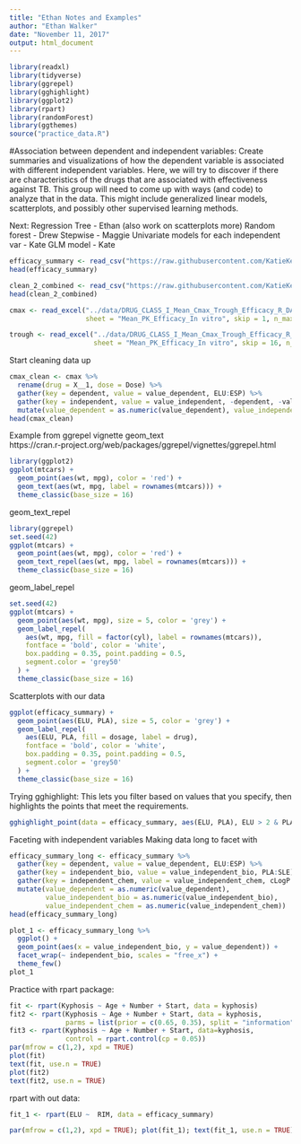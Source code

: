 ```yaml
---
title: "Ethan Notes and Examples"
author: "Ethan Walker"
date: "November 11, 2017"
output: html_document
---
```

```r
library(readxl)
library(tidyverse)
library(ggrepel)
library(gghighlight)
library(ggplot2)
library(rpart)
library(randomForest)
library(ggthemes)
source("practice_data.R")
```

#Association between dependent and independent variables:
Create summaries and visualizations of how the dependent variable is
associated with different independent variables. Here, we will try to
discover if there are characteristics of the drugs that are associated
with effectiveness against TB. This group will need to come up with
ways (and code) to analyze that in the data. This might include
generalized linear models, scatterplots, and possibly other supervised
learning methods.

Next:
Regression Tree - Ethan (also work on scatterplots more)
Random forest - Drew
Stepwise - Maggie
Univariate models for each independent var - Kate
GLM model - Kate

```r
efficacy_summary <- read_csv("https://raw.githubusercontent.com/KatieKey/input_output_shiny_group/master/CSV_Files/efficacy_summary.csv")
head(efficacy_summary)

clean_2_combined <- read_csv("https://raw.githubusercontent.com/KatieKey/input_output_shiny_group/master/CSV_Files/clean_2_combined.csv")
head(clean_2_combined)
```


```r
cmax <- read_excel("../data/DRUG_CLASS_I_Mean_Cmax_Trough_Efficacy_R_DATA_ANALYSIS.xlsx", 
                   sheet = "Mean_PK_Efficacy_In vitro", skip = 1, n_max = 12)

trough <- read_excel("../data/DRUG_CLASS_I_Mean_Cmax_Trough_Efficacy_R_DATA_ANALYSIS.xlsx", 
                     sheet = "Mean_PK_Efficacy_In vitro", skip = 16, n_max = 12)
```


Start cleaning data up
```r
cmax_clean <- cmax %>%
  rename(drug = X__1, dose = Dose) %>% 
  gather(key = dependent, value = value_dependent, ELU:ESP) %>% 
  gather(key = independent, value = value_independent, -dependent, -value_dependent, - drug, -dose) %>% 
  mutate(value_dependent = as.numeric(value_dependent), value_independent = as.numeric(value_independent)) 
head(cmax_clean)
```


Example from ggrepel vignette
geom_text  
https://cran.r-project.org/web/packages/ggrepel/vignettes/ggrepel.html
```r
library(ggplot2)
ggplot(mtcars) +
  geom_point(aes(wt, mpg), color = 'red') +
  geom_text(aes(wt, mpg, label = rownames(mtcars))) +
  theme_classic(base_size = 16)
```

geom_text_repel
```r
library(ggrepel)
set.seed(42)
ggplot(mtcars) +
  geom_point(aes(wt, mpg), color = 'red') +
  geom_text_repel(aes(wt, mpg, label = rownames(mtcars))) +
  theme_classic(base_size = 16)
```

geom_label_repel
```r
set.seed(42)
ggplot(mtcars) +
  geom_point(aes(wt, mpg), size = 5, color = 'grey') +
  geom_label_repel(
    aes(wt, mpg, fill = factor(cyl), label = rownames(mtcars)),
    fontface = 'bold', color = 'white',
    box.padding = 0.35, point.padding = 0.5,
    segment.color = 'grey50'
  ) +
  theme_classic(base_size = 16)
```

Scatterplots with our data
```r
ggplot(efficacy_summary) +
  geom_point(aes(ELU, PLA), size = 5, color = 'grey') +
  geom_label_repel(
    aes(ELU, PLA, fill = dosage, label = drug),
    fontface = 'bold', color = 'white',
    box.padding = 0.35, point.padding = 0.5,
    segment.color = 'grey50'
  ) +
  theme_classic(base_size = 16)
```

Trying gghighlight:
This lets you filter based on values that you specify, then highlights the points that meet the requirements.
```r
gghighlight_point(data = efficacy_summary, aes(ELU, PLA), ELU > 2 & PLA > 10000, label_key = drug)
```


Faceting with independent variables
Making data long to facet with
```r
efficacy_summary_long <- efficacy_summary %>% 
  gather(key = dependent, value = value_dependent, ELU:ESP) %>% 
  gather(key = independent_bio, value = value_independent_bio, PLA:SLE) %>%
  gather(key = independent_chem, value = value_independent_chem, cLogP:MacUptake) %>%
  mutate(value_dependent = as.numeric(value_dependent), 
         value_independent_bio = as.numeric(value_independent_bio), 
         value_independent_chem = as.numeric(value_independent_chem)) 
head(efficacy_summary_long)
```
```r
plot_1 <- efficacy_summary_long %>% 
  ggplot() +
  geom_point(aes(x = value_independent_bio, y = value_dependent)) +
  facet_wrap(~ independent_bio, scales = "free_x") +
  theme_few()
plot_1
```

Practice with rpart package:
```r
fit <- rpart(Kyphosis ~ Age + Number + Start, data = kyphosis)
fit2 <- rpart(Kyphosis ~ Age + Number + Start, data = kyphosis, 
              parms = list(prior = c(0.65, 0.35), split = "information"))
fit3 <- rpart(Kyphosis ~ Age + Number + Start, data=kyphosis, 
              control = rpart.control(cp = 0.05))
par(mfrow = c(1,2), xpd = TRUE)
plot(fit)
text(fit, use.n = TRUE)
plot(fit2)
text(fit2, use.n = TRUE)
```

rpart with out data:
```r
fit_1 <- rpart(ELU ~  RIM, data = efficacy_summary)

par(mfrow = c(1,2), xpd = TRUE); plot(fit_1); text(fit_1, use.n = TRUE)
```





